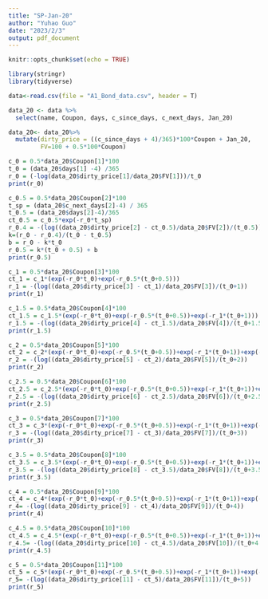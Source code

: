 ```yaml
---
title: "SP-Jan-20"
author: "Yuhao Guo"
date: "2023/2/3"
output: pdf_document
---
```


```r
knitr::opts_chunk$set(echo = TRUE)
```

```r
library(stringr)
library(tidyverse)
```

```r
data<-read.csv(file = "A1_Bond_data.csv", header = T)
```

```r
data_20 <- data %>%
  select(name, Coupon, days, c_since_days, c_next_days, Jan_20)

data_20<- data_20%>%
  mutate(dirty_price = ((c_since_days + 4)/365)*100*Coupon + Jan_20,
         FV=100 + 0.5*100*Coupon)
```

```r
c_0 = 0.5*data_20$Coupon[1]*100
t_0 = (data_20$days[1] -4) /365
r_0 = (-log(data_20$dirty_price[1]/data_20$FV[1]))/t_0
print(r_0)
```
```r
c_0.5 = 0.5*data_20$Coupon[2]*100
t_sp = (data_20$c_next_days[2]-4) / 365
t_0.5 = (data_20$days[2]-4)/365
ct_0.5 = c_0.5*exp(-r_0*t_sp)
r_0.4 = -(log((data_20$dirty_price[2] - ct_0.5)/data_20$FV[2])/(t_0.5))
k=(r_0 - r_0.4)/(t_0 - t_0.5)
b = r_0 - k*t_0
r_0.5 = k*(t_0 + 0.5) + b
print(r_0.5)
```

```r
c_1 = 0.5*data_20$Coupon[3]*100
ct_1 = c_1*(exp(-r_0*t_0)+exp(-r_0.5*(t_0+0.5)))
r_1 = -(log((data_20$dirty_price[3] - ct_1)/data_20$FV[3])/(t_0+1))
print(r_1)
```

```r
c_1.5 = 0.5*data_20$Coupon[4]*100
ct_1.5 = c_1.5*(exp(-r_0*t_0)+exp(-r_0.5*(t_0+0.5))+exp(-r_1*(t_0+1)))
r_1.5 = -(log((data_20$dirty_price[4] - ct_1.5)/data_20$FV[4])/(t_0+1.5))
print(r_1.5)
```
```r
c_2 = 0.5*data_20$Coupon[5]*100
ct_2 = c_2*(exp(-r_0*t_0)+exp(-r_0.5*(t_0+0.5))+exp(-r_1*(t_0+1))+exp(-r_1.5*(t_0+1.5)))
r_2 = -(log((data_20$dirty_price[5] - ct_2)/data_20$FV[5])/(t_0+2))
print(r_2)
```
```r
c_2.5 = 0.5*data_20$Coupon[6]*100
ct_2.5 = c_2.5*(exp(-r_0*t_0)+exp(-r_0.5*(t_0+0.5))+exp(-r_1*(t_0+1))+exp(-r_1.5*(t_0+1.5))+exp(-r_2*(t_0+2)))
r_2.5 = -(log((data_20$dirty_price[6] - ct_2.5)/data_20$FV[6])/(t_0+2.5))
print(r_2.5)
```

```r
c_3 = 0.5*data_20$Coupon[7]*100
ct_3 = c_3*(exp(-r_0*t_0)+exp(-r_0.5*(t_0+0.5))+exp(-r_1*(t_0+1))+exp(-r_1.5*(t_0+1.5))+exp(-r_2*(t_0+2))+exp(-r_2.5*(t_0+2.5)))
r_3 = -(log((data_20$dirty_price[7] - ct_3)/data_20$FV[7])/(t_0+3))
print(r_3)
```

```r
c_3.5 = 0.5*data_20$Coupon[8]*100
ct_3.5 = c_3.5*(exp(-r_0*t_0)+exp(-r_0.5*(t_0+0.5))+exp(-r_1*(t_0+1))+exp(-r_1.5*(t_0+1.5))+exp(-r_2*(t_0+2))+exp(-r_2.5*(t_0+2.5))+exp(-r_3*(t_0+3)))
r_3.5 = -(log((data_20$dirty_price[8] - ct_3.5)/data_20$FV[8])/(t_0+3.5))
print(r_3.5)
```
```r
c_4 = 0.5*data_20$Coupon[9]*100
ct_4 = c_4*(exp(-r_0*t_0)+exp(-r_0.5*(t_0+0.5))+exp(-r_1*(t_0+1))+exp(-r_1.5*(t_0+1.5))+exp(-r_2*(t_0+2))+exp(-r_2.5*(t_0+2.5))+exp(-r_3*(t_0+3))+exp(-r_3.5*(t_0+3.5)))
r_4= -(log((data_20$dirty_price[9] - ct_4)/data_20$FV[9])/(t_0+4))
print(r_4)
```

```r
c_4.5 = 0.5*data_20$Coupon[10]*100
ct_4.5 = c_4.5*(exp(-r_0*t_0)+exp(-r_0.5*(t_0+0.5))+exp(-r_1*(t_0+1))+exp(-r_1.5*(t_0+1.5))+exp(-r_2*(t_0+2))+exp(-r_2.5*(t_0+2.5))+exp(-r_3*(t_0+3))+exp(-r_3.5*(t_0+3.5))+exp(-r_4*(t_0+4)))
r_4.5= -(log((data_20$dirty_price[10] - ct_4.5)/data_20$FV[10])/(t_0+4.5))
print(r_4.5)
```
```r
c_5 = 0.5*data_20$Coupon[11]*100
ct_5 = c_5*(exp(-r_0*t_0)+exp(-r_0.5*(t_0+0.5))+exp(-r_1*(t_0+1))+exp(-r_1.5*(t_0+1.5))+exp(-r_2*(t_0+2))+exp(-r_2.5*(t_0+2.5))+exp(-r_3*(t_0+3))+exp(-r_3.5*(t_0+3.5))+exp(-r_4*(t_0+4))+exp(-r_4.5*(t_0+4.5)))
r_5= -(log((data_20$dirty_price[11] - ct_5)/data_20$FV[11])/(t_0+5))
print(r_5)
```

